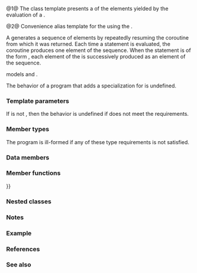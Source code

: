 {{cpp/title|generator}}
{{cpp/coroutine/generator/navbar}}
{{dcl begin}}
{{dcl header|generator}}
{{dcl|num=1|since=c++23|1=
template&lt;
    class Ref,
    class V = void,
    class Allocator = void &gt;
class generator
    : public ranges::view_interface&lt;generator&lt;Ref, V, Allocator&gt;&gt;
}}
{{dcl|num=2|since=c++23|1=
namespace pmr {
    template&lt; class Ref, class V = void &gt;
    using generator =
        std::generator&lt;Ref, V, std::pmr::polymorphic_allocator&lt;&gt;&gt;;
}
}}
{{dcl end}}

@1@ The class template {{tt|std::generator}} presents a {{lconcept|view}} of the elements yielded by the evaluation of a {{lt|cpp/language/coroutines|coroutine}}.

@2@ Convenience alias template for the {{tt|generator}} using the {{lt|cpp/memory/polymorphic allocator}}.

A {{tt|std::generator}} generates a sequence of elements by repeatedly resuming the coroutine from which it was returned.
Each time a {{c/core|co_yield}} statement is evaluated, the coroutine produces one element of the sequence.
When the {{c/core|co_yield}} statement is of the form {{c|co_yield ranges::elements_of(rng)}}, each element of the {{lconcept|range}} {{c|rng}} is successively produced as an element of the sequence.

{{tt|std::generator}} models {{lconcept|view}} and {{lconcept|input_range}}.

The behavior of a program that adds a specialization for {{tt|std::generator}} is undefined.

===Template parameters===
{{par begin}}
{{par|Ref|the reference type ({{lc|ranges::range_reference_t}}) of the generator. If {{tt|V}} is {{c/core|void}}, both the reference type and the value type are inferred from {{tt|Ref}}}}
{{par|V|the value type ({{lc|ranges::range_value_t}}) of the generator, or {{c/core|void}}}}
{{par|Allocator|an allocator type or {{c/core|void}}}}
{{par end}}

If {{tt|Allocator}} is not {{c/core|void}}, then the behavior is undefined if {{tt|Allocator}} does not meet the {{named req|Allocator}} requirements.

===Member types===
{{dsc begin}}
{{dsc hitem|Member|Definition}}
{{dsc expos mem type|value|private=yes|{{c/core|std::conditional_t&lt;std::is_void_v&lt;V&gt;, std::remove_cvref_t&lt;{{void}}Ref&gt;, V&gt;;}}}}
{{dsc expos mem type|reference|private=yes|{{c/core|std::conditional_t&lt;std::is_void_v&lt;V&gt;, Ref&amp;&amp;, Ref&gt;;}}}}
{{dsc|{{anchor|yielded}}{{tt|yielded}}|{{box/core|{{c/core|std::conditional_t&lt;std::is_reference_v&lt;}}{{tti|reference}}{{sep}}{{c/core|&gt;,}}{{nbspt|1}}{{tti|reference}}{{c/core|, const}}{{nbspt|1}}{{tti|reference}}{{sep}}{{c/core|&amp;&gt;}}}}}}
{{dsc end}}

{{par begin}}
{{par hreq}}
{{par req|{{c/core|std::allocator_traits&lt;Allocator&gt;::pointer}} is a pointer type.}}
{{par req|{{tti|value}} is a cv-unqualified object type.}}
{{par req|{{tti|reference}} is either a reference type, or a cv-unqualified object type that models {{lconcept|copy_constructible}}.}}
{{par req|Let {{tti|RRef}} denote {{box/core|{{c/core|std::remove_reference_t&lt;}}{{tti|reference}}{{sep}}{{c/core|&gt;&amp;&amp;}}}}, if {{tti|reference}} is a reference type, and {{tti|reference}} otherwise.
* {{box/core|{{c/core|std::common_reference_with&lt;}}{{tti|reference}}{{sep}}{{c/core|&amp;&amp;,}}{{nbspt|1}}{{tti|value}}{{sep}}{{c/core|&amp;&gt;}}}} is modeled.
* {{box/core|{{c/core|std::common_reference_with&lt;}}{{tti|reference}}{{sep}}{{c/core|&amp;&amp;,}}{{nbspt|1}}{{tti|RRef}}{{sep}}{{c/core|&amp;&amp;&gt;}}}} is modeled.
* {{box/core|{{c/core|std::common_reference_with&lt;}}{{tti|RRef}}{{sep}}{{c/core|&amp;&amp;, const}}{{nbspt|1}}{{tti|value}}{{sep}}{{c/core|&amp;&gt;}}}} is modeled.
}}
{{par end}}

The program is ill-formed if any of these type requirements is not satisfied.

===Data members===
{{dsc begin}}
{{dsc hitem|Member|Definition}}
{{dsc expos mem obj|active_|id=active|private=yes|
Internally, each active instance of {{tt|std::generator}} is associated with a stack (handled as if by object of type {{c/core|std::unique_ptr&lt;std::stack&lt;std::coroutine_handle&lt;&gt;&gt;&gt;}}).
* When {{rlt|begin}} is called, a new stack is created and the generator is added to the stack.
* When {{c|co_yield ranges::elements_of(rng)}} is evaluated in a generator body, {{c|rng}} is converted to a generator and added to the stack that contains the enclosing generator.
* When a generator iterator is {{rl|iterator#increment|incremented}}, the coroutine at the top of the associated stack is resumed.
* When a generator finishes (i.e. when {{l2tt|cpp/coroutine/generator/promise_type/final_suspend}} is called), it is removed from the stack.}}
{{dsc expos mem obj|coroutine_|id=coroutine|private=yes|a handle of type {{c/core|std::coroutine_handle&lt;promise_type&gt;}}}}
{{dsc end}}

===Member functions===
{{dsc begin}}
{{dsc inc|cpp/coroutine/generator/dsc constructor}}
{{dsc inc|cpp/coroutine/generator/dsc destructor}}
{{dsc inc|cpp/coroutine/generator/dsc operator{{=}}}}
{{dsc inc|cpp/coroutine/generator/dsc begin}}
{{dsc inc|cpp/coroutine/generator/dsc end}}
{{cpp/ranges/view_interface/inherit|embedded=yes|front=invalid|back=invalid|data=invalid|size=invalid|operator[]=invalid}}
{{dsc end}}

===Nested classes===
{{dsc begin}}
{{dsc mem class|cpp/coroutine/generator/promise_type|the promise type}}
{{dsc expos mem class|cpp/coroutine/generator/iterator|the iterator type}}
{{dsc end}}

===Notes===
{{feature test macro|value=202207L|std=C++23|__cpp_lib_generator|{{ttt|std::generator}} &amp;ndash; synchronous {{rlp|/|coroutine}} generator for {{lt|cpp/ranges}}}}

===Example===
{{example
|code=
#include &lt;generator&gt;
#include &lt;iostream&gt;

template&lt;typename T&gt;
struct Tree
{
    T value;
    Tree *left{}, *right{};

    std::generator&lt;const T&amp;&gt; traverse_inorder() const
    {
        if (left)
            co_yield std::ranges::elements_of(left-&gt;traverse_inorder());

        co_yield value;

        if (right)
            co_yield std::ranges::elements_of(right-&gt;traverse_inorder());
    }
};

int main()
{
    Tree&lt;char&gt; tree[]
    {
                                    {'D', tree + 1, tree + 2},
        //                            │
        //            ┌───────────────┴────────────────┐
        //            │                                │
                    {'B', tree + 3, tree + 4},       {'F', tree + 5, tree + 6},
        //            │                                │
        //  ┌─────────┴─────────────┐      ┌───────────┴─────────────┐
        //  │                       │      │                         │
          {'A'},                  {'C'}, {'E'},                    {'G'}
    };

    for (char x : tree-&gt;traverse_inorder())
        std::cout &lt;&lt; x &lt;&lt; ' ';
    std::cout &lt;&lt; '\n';
}
|output=
A B C D E F G
}}

===References===
{{ref std c++23}}
{{ref std|title=Range generators|id=coro.generator|section=26.8}}
{{ref std end}}

===See also===
{{dsc begin}}
{{dsc inc|cpp/coroutine/dsc noop_coroutine}}
{{dsc end}}

{{langlinks|es|ja|ru|zh}}
